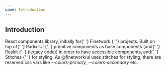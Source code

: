 ```yaml
---
name: Introduction
---
```



<div />
<div>
  <H2 font="secondary">Introduction</H2>
</div>

<Paragraph4>
  React components library, initially for{' '}
  <Link href="https://finetwork.com" target="_blank" rel="noopener noreferrer">
    Finetwork
  </Link>{' '}
  projects. Built on top of{' '}
  <Link
    href="https://www.radix-ui.com/"
    target="_blank"
    rel="noopener noreferrer"
  >
    Radix-UI
  </Link>{' '}
  primitive components as base components (and{' '}
  <Link href="https://reakit.io/" target="_blank" rel="noopener noreferrer">
    Reakit
  </Link>{' '}
  (legacy code)) in order to have accessible components, and{' '}
  <Link href="https://stitches.dev/" target="_blank" rel="noopener noreferrer">
    Stitches
  </Link>{' '}
  for styling.
</Paragraph4>

<Paragraph4>
  As @finetwork/ui uses stitches for styling, there are reserved css vars like
  <i> --colors-primary</i>, <i>--colors-secondary</i> etc.
</Paragraph4>
